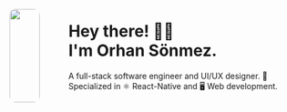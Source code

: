 <div style="display: flex;" id="intro-container">
<div style="flex: 0.4; padding-top: 17px" id="intro-image">
    <img style="width: 100%; border-radius: 10px; height: auto" src="me-intro.png"/>    
</div>

<div style="flex: 3; margin-left: 50px" id="intro-text">
    <h1>
    Hey there! 👋🏼<br/>I'm Orhan Sönmez.
    </h1>
    <p>
    A full-stack software engineer and UI/UX designer. 🥷<br/>
    Specialized in ⚛️ React-Native and 🖥️ Web development.
    </p>
</div>
</div>